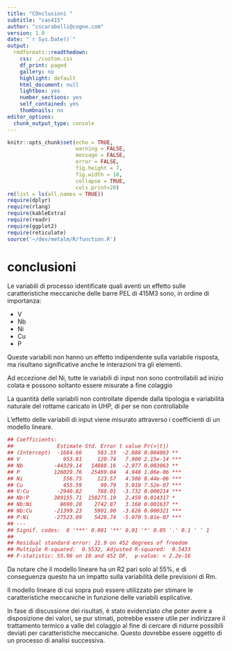 ```yaml
---
title: "COnclusioni "
subtitle: "cas415"
author: "cscarabelli@cogne.com"
version: 1.0 
date: "`r Sys.Date()`"
output:
  rmdformats::readthedown:
    css: ./custom.css
    df_print: paged
    gallery: no
    highlight: default
    html_document: null
    lightbox: yes
    number_sections: yes
    self_contained: yes
    thumbnails: no
editor_options:
  chunk_output_type: console
---
```


```r
knitr::opts_chunk$set(echo = TRUE,
                      warning = FALSE,
                      message = FALSE,
                      error = FALSE,
                      fig.height = 7,
                      fig.width = 10,
                      collapse = TRUE,
                      cols.print=20)
rm(list = ls(all.names = TRUE))
require(dplyr)
require(rlang)
require(kableExtra)
require(readr)
require(ggplot2)
require(reticulate)
source('~/dev/metalm/R/function.R')
```
# conclusioni

Le variabili di processo identificate quali aventi un effetto sulle caratteristiche meccaniche 
delle barre PEL di 415M3 sono, in ordine di importanza:

+ V
+ Nb
+ Ni
+ Cu
+ P

Queste variabili non hanno un effetto indipendente 
sulla variabile risposta, ma risultano significative anche le interazioni tra gli elementi.

Ad eccezione del Ni, tutte le variabili di input non sono controllabili ad inizio colata e possono soltanto essere misurate a fine colaggio
 
La quantità delle variabili non controllate dipende dalla tipologia e variabilità naturale del rottame caricato in UHP, di per se non controllabile   

L'effetto delle variabili di input viene misurato attraverso i coefficienti di un modello lineare. 

```r

## Coefficients:
##              Estimate Std. Error t value Pr(>|t|)    
## (Intercept)  -1684.66     583.33  -2.888 0.004063 ** 
## V              953.81     120.74   7.900 2.15e-14 ***
## Nb          -44329.14   14888.16  -2.977 0.003063 ** 
## P           126029.76   25469.04   4.948 1.06e-06 ***
## Ni             556.75     123.57   4.506 8.44e-06 ***
## Cu             455.59      90.79   5.018 7.52e-07 ***
## V:Cu         -2940.82     788.01  -3.732 0.000214 ***
## Nb:P        389155.71  158275.19   2.459 0.014317 *  
## Nb:Ni         8690.20    2742.87   3.168 0.001637 ** 
## Nb:Cu       -21399.23    5901.90  -3.626 0.000321 ***
## P:Ni        -27523.89    5428.74  -5.070 5.81e-07 ***
## ---
## Signif. codes:  0 '***' 0.001 '**' 0.01 '*' 0.05 '.' 0.1 ' ' 1
## 
## Residual standard error: 21.9 on 452 degrees of freedom
## Multiple R-squared:  0.5532, Adjusted R-squared:  0.5433 
## F-statistic: 55.96 on 10 and 452 DF,  p-value: < 2.2e-16

```

Da notare che il modello lineare ha un R2 pari solo al 55%, e di conseguenza questo ha un impatto sulla variabilità delle previsioni di Rm. 

Il modello lineare di cui sopra può essere utilizzato per stimare le caratteristiche meccaniche in funzione delle variabili esplicative. 

In fase di discussione dei risultati, è stato evidenziato che poter avere a disposizione dei valori, se pur stimati, potrebbe essere utile per indirizzare il trattamento termico a valle del colaggio al fine di cercare di ridurre possibili deviati per caratteristiche meccaniche. 
Questo dovrebbe essere oggetto di un processo di analisi successiva. 



